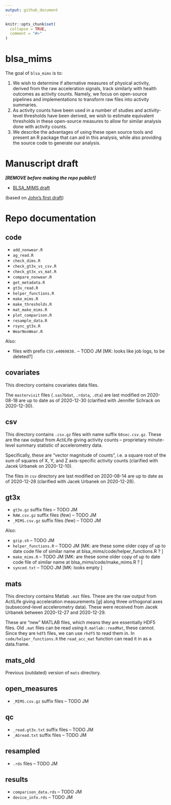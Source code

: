 ```yaml
---
output: github_document
---
```


<!-- README.md is generated from README.Rmd. Please edit that file -->

```r
knitr::opts_chunk$set(
  collapse = TRUE,
  comment = "#>"
)
```

# blsa_mims

<!-- badges: start -->
<!-- badges: end -->

The goal of `blsa_mims` is to:

1. We wish to determine if alternative measures of physical activity, derived from the raw acceleration signals, track similarly with health outcomes as activity counts.  Namely, we focus on open-source pipelines and implementations to transform raw files into activity summaries.  
2. As activity counts have been used in a number of studies and activity-level thresholds have been derived, we wish to estimate equivalent thresholds in these open-source measures to allow for similar analysis done with activity counts. 
3. We describe the advantages of using these open source tools and present an R package that can aid in this analysis, while also providing the source code to generate our analysis. 

# Manuscript draft 

***[REMOVE before making the repo public!]***

* [BLSA_MIMS draft](https://docs.google.com/document/d/1fRP6zrzATz7mky-c44kSXnRAMXghd-DEhVb-YokLtS4/edit?usp=sharing)

(based on [John's first draft](https://docs.google.com/document/d/11ULWQlMqsx4NHarXwDPZHmrTHVNL51ZUNEitQhYVF68/edit?usp=sharing))

# Repo documentation 

## code

* `add_nonwear.R` 
* `ag_read.R`   
* `check_dims.R`   
* `check_gt3x_vs_csv.R` 
* `check_gt3x_vs_mat.R`
* `compare_nonwear.R`
* `get_metadata.R`
* `gt3x_read.R`
* `helper_functions.R`
* `make_mims.R`
* `make_thresholds.R`
* `mat_make_mims.R`
* `plot_comparison.R`
* `resample_data.R`
* `rsync_gt3x.R`
* `WearNonWear.R`

Also: 

* files with prefix `CSV.e4069838.` -- TODO JM [MK: looks like job logs, to be deleted?]

## covariates

This directory contains covariates data files. 

The `mastervisit` files (`.sas7bdat`, `.rdata`, `.dta`) are last modified on 2020-08-18 are up to date as of 2020-12-30 (clarified with Jennifer Schrack on 2020-12-30). 

## csv

This directory contains `.csv.gz` files with name suffix `60sec.csv.gz`. These are the raw output from ActiLife giving activity counts -- proprietary minute-level summary statistic of accelerometry data. 

Specifically, these are "vector magnitude of counts", i.e. a square root of the sum of squares of X, Y, and Z axis-specific activity counts (clarified with Jacek Urbanek on 2020-12-10). 

The files in `csv` directory are last modified on 2020-08-14 are up to date as of 2020-12-28 (clarified with Jacek Urbanek on 2020-12-28). 

## gt3x

* `gt3x.gz` suffix files -- TODO JM
* `RAW.csv.gz` suffix files (few) -- TODO JM
* `_MIMS.csv.gz` suffix files (few) -- TODO JM

Also: 

* `gzip.sh` -- TODO JM
* `helper_functions.R` -- TODO JM [MK: are these some older copy of up to date code file of similar name at blsa_mims/code/helper_functions.R ? ]
* `make_mims.R` -- TODO JM [MK: are these some older copy of up to date code file of similar name at blsa_mims/code/make_mims.R ? ]
* `synced.txt` -- TODO JM [MK: looks empty ]

## mats

This directory contains Matlab `.mat` files. These are the raw output from ActiLife giving acceleration measurements [*g*] along three orthogonal axes (subsecond-level accelerometry data). These were received from Jacek Urbanek between 2020-12-27 and 2020-12-29. 

These are "new" MATLAB files, which means they are essentially HDF5 files. Old `.mat` files can be read using `R.matlab::readMat`, these cannot.  Since they are `hdf5` files, we can use `rhdf5` to read them in.  In `code/helper_functions.R` the `read_acc_mat` function can read it in as a data.frame.

## mats_old

Previous (outdated) version of `mats` directory. 

## open_measures

* `_MIMS.csv.gz` suffix files -- TODO JM

## qc 

* `_read.gt3x.txt` suffix files -- TODO JM
* `_AGread.txt` suffix files -- TODO JM

## resampled

* `.rds` files -- TODO JM 

## results

* `comparison_data.rds` -- TODO JM
* `device_info.rds` -- TODO JM



















